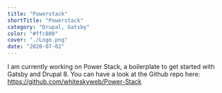 ```yaml
---
title: "Powerstack"
shortTitle: "Powerstack"
category: "Drupal, Gatsby"
color: "#ffc800"
cover: "./Logo.png"
date: "2020-07-02"
---
```


I am currently working on Power Stack, a boilerplate to get started with Gatsby and Drupal 8. You can have a look at the Github repo here: https://github.com/whiteskyweb/Power-Stack
